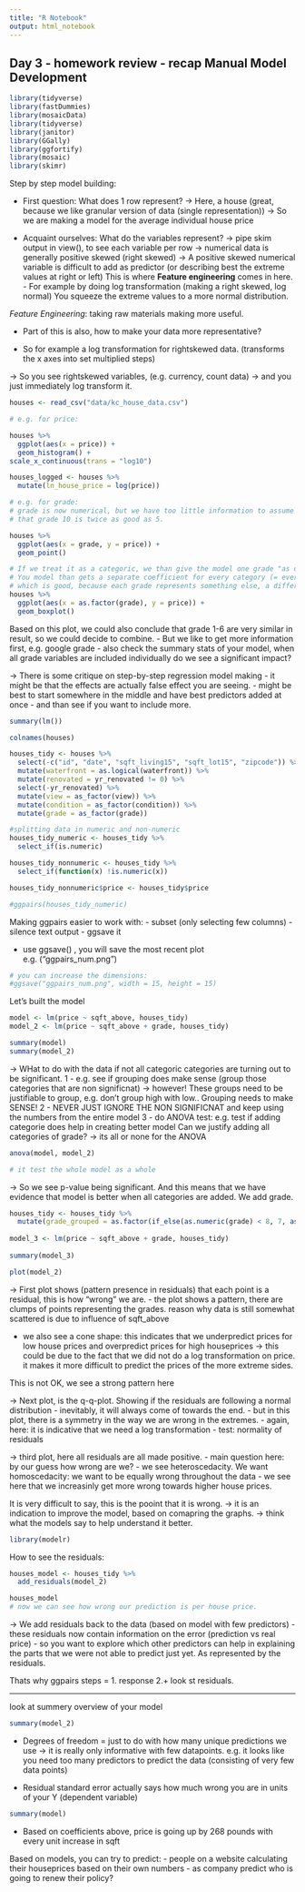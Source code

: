 ```yaml
---
title: "R Notebook"
output: html_notebook
---
```


## Day 3 - homework review - recap Manual Model Development

```r
library(tidyverse)
library(fastDummies)
library(mosaicData)
library(tidyverse)
library(janitor)
library(GGally)
library(ggfortify)
library(mosaic)
library(skimr)
```


Step by step model building:

- First question: What does 1 row represent?
    -> Here, a house (great, because we like granular version of data (single representation))
    -> So we are making a model for the average individual house price
    
- Acquaint ourselves: What do the variables represent?
    -> pipe skim output in view(), to see each variable per row
    -> numerical data is generally positive skewed (right skewed)
        -> A positive skewed numerical variable is difficult to add as predictor 
        (or describing best the extreme values at right or left) This is where 
        __Feature engineering__ comes in here.
        - For example by doing log transformation (making a right skewed, log normal)
          You squeeze the extreme values to a more normal distribution.
          
_Feature Engineering_: taking raw materials making more useful.

- Part of this is also, how to make your data more representative?

- So for example a log transformation for rightskewed data.
(transforms the x axes into set multiplied steps)

-> So you see rightskewed variables, (e.g. currency, count data) 
  -> and you just immediately log transform it.

```r

houses <- read_csv("data/kc_house_data.csv")

# e.g. for price:

houses %>% 
  ggplot(aes(x = price)) +
  geom_histogram() +
scale_x_continuous(trans = "log10")

houses_logged <- houses %>% 
  mutate(ln_house_price = log(price))

# e.g. for grade:
# grade is now numerical, but we have too little information to assume 
# that grade 10 is twice as good as 5.

houses %>% 
  ggplot(aes(x = grade, y = price)) +
  geom_point() 

# If we treat it as a categoric, we than give the model one grade "as one arm"
# You model than gets a separate coefficient for every category (= every grade)
# which is good, because each grade represents something else, a different grade.
houses %>% 
  ggplot(aes(x = as.factor(grade), y = price)) +
  geom_boxplot() 
```

Based on this plot, we could also conclude that grade 1-6 are very similar in result, 
so we could decide to combine.
- But we like to get more information first, e.g. google grade
- also check the summary stats of your model, when all grade variables are included individually
do we see a significant impact?


-> There is some critique on step-by-step regression model making
  - it might be that the effects are actually false effect you are seeing.
  - might be best to start somewhere in the middle and have best predictors added at once
  - and than see if you want to include more.

```r
summary(lm())
```

```r
colnames(houses)

houses_tidy <- houses %>%
  select(-c("id", "date", "sqft_living15", "sqft_lot15", "zipcode")) %>%
  mutate(waterfront = as.logical(waterfront)) %>%
  mutate(renovated = yr_renovated != 0) %>%
  select(-yr_renovated) %>%
  mutate(view = as_factor(view)) %>% 
  mutate(condition = as_factor(condition)) %>%
  mutate(grade = as_factor(grade))
```

```r
#splitting data in numeric and non-numeric
houses_tidy_numeric <- houses_tidy %>%
  select_if(is.numeric)

houses_tidy_nonnumeric <- houses_tidy %>%
  select_if(function(x) !is.numeric(x))

houses_tidy_nonnumeric$price <- houses_tidy$price
```

```r
#ggpairs(houses_tidy_numeric)
```


Making ggpairs easier to work with:
- subset (only selecting few columns)
- silence text output
- ggsave it

- use ggsave() , you will save the most recent plot e.g. ("ggpairs_num.png")

```r
# you can increase the dimensions:
#ggsave("ggpairs_num.png", width = 15, height = 15)
```


Let's built the model
```r
model <- lm(price ~ sqft_above, houses_tidy)
model_2 <- lm(price ~ sqft_above + grade, houses_tidy)

summary(model)
summary(model_2)
```

-> WHat to do with the data if not all categoric categories are turning out to be significant.
    1 - e.g. see if grouping does make sense (group those categories that are non significnat)
      -> however! These groups need to be justifiable to group, e.g. don't group 
      high with low.. Grouping needs to make SENSE!
    2 - NEVER JUST IGNORE THE NON SIGNIFICNAT and keep using the numbers from the entire
    model
    3 - do ANOVA test: e.g. test if adding categorie does help in creating better model
      Can we justify adding all categories of grade?
      -> its all or none for the ANOVA
    
```r
anova(model, model_2)

# it test the whole model as a whole
```
-> So we see p-value being significant. And this means that we have evidence that model
is better when all categories are added. We add grade.

```r
houses_tidy <- houses_tidy %>% 
  mutate(grade_grouped = as.factor(if_else(as.numeric(grade) < 8, 7, as.numeric(grade))))
         
model_3 <- lm(price ~ sqft_above + grade, houses_tidy)
        
summary(model_3)

```

```r
plot(model_2)
```

-> First plot shows (pattern presence in residuals) that each point is a residual, this is how "wrong" we are.
 - the plot shows a pattern, there are clumps of points representing the grades.
 reason why data is still somewhat scattered is due to influence of sqft_above
 
 - we also see a cone shape: this indicates that we underpredict prices for low house prices and
 overpredict prices for high houseprices
 -> this could be due to the fact that we did not do a log transformation on price.
 it makes it more difficult to predict the prices of the more extreme sides.
 
 This is not OK, we see a strong pattern here
 
-> Next plot, is the q-q-plot. Showing if the residuals are following a normal distribution
  - inevitably, it will always come of towards the end.
  - but in this plot, there is a symmetry in the way we are wrong in the extremes.
  - again, here: it is indicative that we need a log transformation
  - test: normality of residuals

-> third plot, here all residuals are all made positive.
  - main question here: by our guess how wrong are we?
  - we see heteroscedacity. We want homoscedacity: we want to be equally wrong throughout the data
  - we see here that we increasinly get more wrong towards higher house prices.
  
It is very difficult to say, this is the pooint that it is wrong.
 -> it is an indication to improve the model, based on comapring the graphs. 
 -> think what the models say to help understand it better.
 
```r
library(modelr)
```

How to see the residuals:
```r
houses_model <- houses_tidy %>% 
  add_residuals(model_2)

houses_model
# now we can see how wrong our prediction is per house price.
```

-> We add residuals back to the data (based on model with few predictors)
  - these residuals now contain information on the error (prediction vs real price)
  - so you want to explore which other predictors can help in explaining the parts that we were not able 
  to predict just yet. As represented by the residuals.
  
  Thats why ggpairs steps = 1. response
                            2.+ look st residuals.
                            
---
look at summery overview of your model

```r
summary(model_2)
```

- Degrees of freedom = just to do with how many unique predictions we use
  -> it is really only informative with few datapoints. e.g. it looks like you need too many predictors 
  to predict the data (consisting of very few data points)

- Residual standard error actually says how much wrong you are in units of your Y (dependent variable)

```r
summary(model)
```

- Based on coefficients above, price is going up by 268 pounds with every unit increase in sqft

Based on models, you can try to predict:
  - people on a website calculating their houseprices based on their own numbers
  - as company predict who is going to renew their policy?



